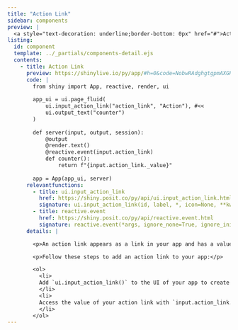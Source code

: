 ```yaml
---
title: "Action Link"
sidebar: components 
preview: |
  <a style="text-decoration: underline;border-bottom: 0px" href="#">Action Link</a>
listing:
  id: component
  template: ../_partials/components-detail.ejs
  contents:
    - title: Action Link
      preview: https://shinylive.io/py/app/#h=0&code=NobwRAdghgtgpmAXGKAHVA6VBPMAaMAYwHsIAXOcpMAMwCdiYACAZwAsBLCbJjmVYnTJMAgujxMAkhFQBXMiwkB5eXIUSAynBYsOpCXThRCZDgDc4BygBM4dCbI4AdCC7SoA+o6YBeJo6woAHM4DxoAG0drAAoXJnj-DgwuNQ9jU1IPcK4Aa1iUEz0ILNynfCYykULSMoBKPBdal2aIWxpWOws6aJT5CWJVPo6dItrEOISAYiYtOi6mMyhIuHGIBKZp+JE1rgoQuiZDVEMWSlMIIKYyNjgmCFkYACM7JmJ27IgcpkJswhyWCbxTaiQiEbQsJgAdw4114MnkGHSRRKnwwHkWy0BTFQUB0LTc6F8onQ0XcXg4ElOczstTAAF8ALpAA
      code: |
        from shiny import App, reactive, render, ui
        
        app_ui = ui.page_fluid(
            ui.input_action_link("action_link", "Action"), #<<
            ui.output_text("counter")
        )
        
        def server(input, output, session):
            @output
            @render.text()
            @reactive.event(input.action_link)
            def counter():
                return f"{input.action_link._value}"
        
        app = App(app_ui, server)
      relevantfunctions:
        - title: ui.input_action_link
          href: https://shiny.posit.co/py/api/ui.input_action_link.html
          signature: ui.input_action_link(id, label, *, icon=None, **kwargs)
        - title: reactive.event
          href: https://shiny.posit.co/py/api/reactive.event.html
          signature: reactive.event(*args, ignore_none=True, ignore_init=False)
      details: |

        <p>An action link appears as a link in your app and has a value that increments each time the user presses the button. </p>

        <p>Follow these steps to add an action link to your app:</p>

        <ol>
          <li>
          Add `ui.input_action_link()` to the UI of your app to create the action link. Where you call this function will determine where the link will appear within the layout of the app.
          </li>
          <li>
          Access the value of your action link with `input.action_link._value`. The server value of an action link is an integer representing the number of clicks. 
          </li>
        </ol>
---
```


:::{.component}
:::

